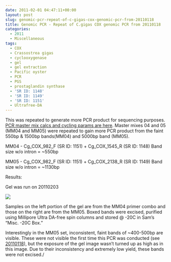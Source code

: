 ```yaml
---
date: 2011-02-01 04:47:11+00:00
layout: post
slug: genomic-pcr-repeat-of-c-gigas-cox-genomic-pcr-from-20110118
title: Genomic PCR - Repeat of C.gigas COX genomic PCR from 20110118
categories:
  - 2011
  - Miscellaneous
tags:
  - COX
  - Crassostrea gigas
  - cyclooxygenase
  - gel
  - gel extraction
  - Pacific oyster
  - PCR
  - PGS
  - prostaglandin synthase
  - 'SR ID: 1148'
  - 'SR ID: 1149'
  - 'SR ID: 1151'
  - Ultrafree-DA
---
```


This was repeated to generate more PCR product for sequencing purposes. [PCR master mix calcs and cycling params are here](https://eagle.fish.washington.edu/Arabidopsis/Notebook%20Workup%20Files/20110131.jpg). Master mixes 04 and 05 (MM04 and MM05) were repeated to gain more PCR product from the faint 550bp & 1500bp bands(MM04) and 5000bp band (MM05).

MM04 - Cg_COX_982_F (SR ID: 1151) + Cg_COX_1545_R (SR ID: 1148) Band size w/o intron = ~550bp

MM05 - Cg_COX_982_F (SR ID: 1151) + Cg_COX_2138_R (SR ID: 1149) Band size w/o intron = ~1130bp

Results:

Gel was run on 20110203

![](https://eagle.fish.washington.edu/Arabidopsis/20110203%20DNA%20gel.jpg)

Samples on the left portion of the gel are from the MM04 primer combo and those on the right are from the MM05. Boxed bands were excised, purified using Millipore Ultra DA-free spin columns and stored @ -20C in Sam's "Misc. -20C Box."

Interestingly in the MM05 set, inconsistent, faint bands of ~400-500bp are visible. These were not visible the first time this PCR was conducted (see [20110118](https://robertslab.github.io/sams-notebook/posts/2011-01-19-genomic-pcr-c-gigas-cyclooxygenase-cox-genomic-sequence/)), but the exposure of the gel image wasn't turned up as high as in this image. Due to their inconsistency and extremely low yield, these bands were not excised./
